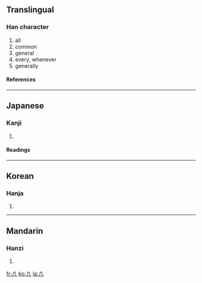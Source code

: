 {{see|凡}}

==Translingual==
===Han character===
{{Han char|rn=16|rad=几|as=01|sn=3|four=|canj=中竹弓 (LHN)}}
# all
# common
# general
# every, whenever
# generally
====References====
{{Han ref|kx=0134.021|hdz=10276.011|uh=51E3|ud=20963}}
----
==Japanese==
===Kanji===
{{ja-kanji|grade=|rs=几01}}
# {{defn|Japanese}}
====Readings====
{{ja-readings|on=[[はん]] (han)|kun=[[すべて]] (subete), [[およそ]] (oyoso)}}
----
==Korean==
===Hanja===
{{ko-hanja|hangeul=범|rv=beom|mr=pŏm}}
# {{defn|Korean}}
----
==Mandarin==
===Hanzi===
{{cmn-hanzi|pin=[[fán]] ([[fan2]])|wg=fan<sup>2</sup>}}
# {{defn|Mandarin}}

[[fr:凣]]
[[ko:凣]]
[[la:凣]]